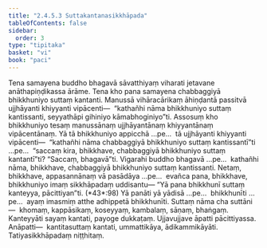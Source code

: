 ```yaml
---
title: "2.4.5.3 Suttakantanasikkhāpada"
tableOfContents: false
sidebar:
  order: 3
type: "tipitaka"
basket: "vi"
book: "paci"
---
```



<DynamicBreadcrumb />

<Division number="986" book="paci" e="ch" v="2" p="394">

<Paragraph number="3011" book="paci">
Tena samayena buddho bhagavā sāvatthiyaṃ viharati jetavane anāthapiṇḍikassa ārāme. Tena kho pana samayena chabbaggiyā bhikkhuniyo suttaṃ kantanti. Manussā vihāracārikaṃ āhiṇḍantā passitvā ujjhāyanti khiyyanti vipācenti—  “kathañhi nāma bhikkhuniyo suttaṃ kantissanti, seyyathāpi gihiniyo kāmabhoginiyo”ti.
</Paragraph>

<Paragraph number="3012" book="paci">
Assosuṃ kho bhikkhuniyo tesaṃ manussānaṃ ujjhāyantānaṃ khiyyantānaṃ vipācentānaṃ. Yā tā bhikkhuniyo appicchā …pe…  tā ujjhāyanti khiyyanti vipācenti—  “kathañhi nāma chabbaggiyā bhikkhuniyo suttaṃ kantissantī”ti …pe…  “saccaṃ kira, bhikkhave, chabbaggiyā bhikkhuniyo suttaṃ kantantī”ti? “Saccaṃ, bhagavā”ti. Vigarahi buddho bhagavā …pe…  kathañhi nāma, bhikkhave, chabbaggiyā bhikkhuniyo suttaṃ kantissanti. Netaṃ, bhikkhave, appasannānaṃ vā pasādāya …pe…  evañca pana, bhikkhave, bhikkhuniyo imaṃ sikkhāpadaṃ uddisantu—
</Paragraph>

</Division>
<Division number="987" book="paci" e="ch" v="2" p="394">

<Paragraph number="3013" book="paci">
<Emphasis>“Yā pana bhikkhunī suttaṃ kanteyya, pācittiyan”</Emphasis>ti. (*43*:<Emphasis>98</Emphasis>)
</Paragraph>

</Division>
<Division number="988" book="paci" e="ch" v="2" p="394">

<Paragraph number="3014" book="paci">
<Emphasis>Yā panā</Emphasis>ti yā yādisā …pe…  <Emphasis>bhikkhunī</Emphasis>ti …pe…  ayaṃ imasmiṃ atthe adhippetā bhikkhunīti.
</Paragraph>

<Paragraph number="3015" book="paci">
<Emphasis>Suttaṃ</Emphasis> nāma cha suttāni—  khomaṃ, kappāsikaṃ, koseyyaṃ, kambalaṃ, sāṇaṃ, bhaṅgaṃ.
</Paragraph>

<Paragraph number="3016" book="paci">
<Emphasis>Kanteyyā</Emphasis>ti sayaṃ kantati, payoge dukkaṭaṃ. Ujjavujjave āpatti pācittiyassa.
</Paragraph>

</Division>
<Division number="989" book="paci" e="ch" v="2" p="394">

<Paragraph number="3017" book="paci">
Anāpatti—  kantitasuttaṃ kantati, ummattikāya, ādikammikāyāti.

</Paragraph>
</Division>

<Paragraph number="3018" type="center" book="paci">
Tatiyasikkhāpadaṃ niṭṭhitaṃ.
</Paragraph>